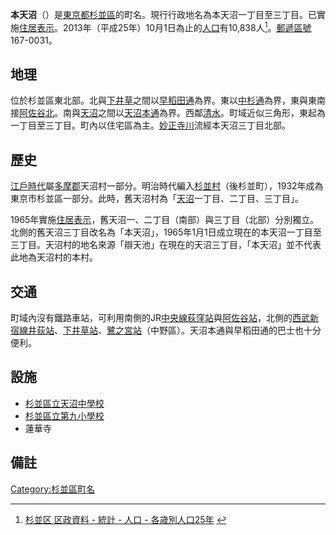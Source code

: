 {{Pathnav|日本|東京都|杉並區|frame=1}}
{{Infobox Settlement
|official_name = 本天沼
|native_name =
|settlement_type = [[町|町]]
|image_skyline =
|imagesize =
|image_caption =
|image_flag =
|image_seal =
| image_map =
| map_caption =
|subdivision_type = [[國家|國家]]
|subdivision_name = [[File:Flag_of_Japan.svg|border]] [[日本|日本]]
|subdivision_type1 = [[都道府縣|都道府縣]]
|subdivision_name1 = [[File:Flag_of_Tokyo_Prefecture.svg|25px]] [[東京都|東京都]]
|subdivision_type2 = [[東京都區部|特別區]]
|subdivision_name2 = [[File:Flag_of_Suginami,_Tokyo.svg|25px]] [[杉並區|杉並區]]
|established_title =
|established_date =
|government_type =
|leader_title =
|leader_name =
|area_magnitude =
|area_total_sq_mi =
|area_total_km2 =
|area_land_sq_mi =
|area_land_km2 =
|area_urban_sq_mi =
|area_urban_km2 =
|area_metro_km2 =
|area_metro_sq_mi =
|population_as_of= 2013年（平成25年）10月1日
|population_footnotes =
|population_total = 10838
|population_urban =
|population_metro =
|population_density_sq_mi =
|population_density_km2 =
| timezone = [[日本標準時間|JST]]
| utc_offset = +9
|timezone_DST =
|utc_offset_DST =
|latd=|latm=|lats=|latNS=
|longd=|longm=|longs=|longEW=
|elevation_footnotes=
|elevation_m =
|elevation_ft =
|postal_code_type = [[郵遞區號|郵遞區號]]
|postal_code = 167-0031
|area_code = 03
|registration_plate = 練馬
|website =
|footnotes =
}}
'''本天沼'''（{{jpn|j=本天沼|hg=ほんあまぬま|rm=Hon-amanuma|f=y}}）是[[東京都|東京都]][[杉並區|杉並區]]的町名。現行行政地名為本天沼一丁目至三丁目。已實施[[住居表示|住居表示]]。2013年（平成25年）10月1日為止的[[人口|人口]]有10,838人<ref>[http://www2.city.suginami.tokyo.jp/library/file/h2510_age.xls 杉並区 区政資料 - 統計 - 人口 - 各歳別人口25年] {{webarchive|url=https://web.archive.org/web/20131022132215/http://www2.city.suginami.tokyo.jp/library/file/h2510_age.xls |date=2013-10-22 }}</ref>。[[郵遞區號|郵遞區號]]167-0031。

== 地理 ==
位於杉並區東北部。北與[[下井草|下井草]]之間以[[早稻田通|早稻田通]]為界。東以[[中杉通|中杉通]]為界，東與東南接[[阿佐谷北|阿佐谷北]]。南與[[天沼|天沼]]之間以[[天沼本通|天沼本通]]為界。西鄰[[清水_(杉並區)|清水]]。町域近似三角形，東起為一丁目至三丁目。町內以住宅區為主。[[妙正寺川|妙正寺川]]流經本天沼三丁目北部。

== 歷史 ==
{{seealso|天沼}}
[[江戶時代|江戶時代]]屬[[多摩郡|多摩郡]]天沼村一部分。明治時代編入[[杉並町|杉並村]]（後杉並町），1932年成為東京市杉並區一部分。此時，舊天沼村為「[[天沼|天沼]]一丁目、二丁目、三丁目」。

1965年實施[[住居表示|住居表示]]，舊天沼一、二丁目（南部）與三丁目（北部）分別獨立。北側的舊天沼三丁目改名為「本天沼」，1965年1月1日成立現在的本天沼一丁目至三丁目。天沼村的地名來源「辯天池」在現在的天沼三丁目，「本天沼」並不代表此地為天沼村的本村。

== 交通 ==
町域內沒有鐵路車站，可利用南側的JR[[中央線快速|中央線]][[荻窪站|荻窪站]]與[[阿佐谷站|阿佐谷站]]，北側的[[西武新宿線|西武新宿線]][[井荻站|井荻站]]、[[下井草站|下井草站]]、[[鷺之宮站|鷺之宮站]]（中野區）。天沼本通與早稻田通的巴士也十分便利。

== 設施 ==
* [[杉並區立天沼中學校|杉並區立天沼中學校]]
* [[杉並區立第九小學校|杉並區立第九小學校]]
* 蓮華寺

== 備註 ==
{{reflist}}

{{Geographic Location
| Centre = 本天沼
| North = [[下井草|下井草]]
| Northeast =
| East = [[阿佐谷北|阿佐谷北]]
| Southeast =
| South = [[天沼|天沼]]
| Southwest =
| West = [[清水_(杉並區)|清水]]
| Northwest =
| image =
}}
{{杉並區的町名}}

{{DEFAULTSORT:Hon-Amanuma}}
[[Category:杉並區町名|Category:杉並區町名]]